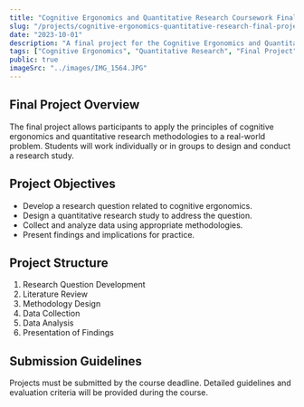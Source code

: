 ```yaml
---
title: "Cognitive Ergonomics and Quantitative Research Coursework Final Project"
slug: "/projects/cognitive-ergonomics-quantitative-research-final-project"
date: "2023-10-01"
description: "A final project for the Cognitive Ergonomics and Quantitative Research course, focusing on practical applications of learned methodologies."
tags: ["Cognitive Ergonomics", "Quantitative Research", "Final Project"]
public: true
imageSrc: "../images/IMG_1564.JPG"
---
```


## Final Project Overview

The final project allows participants to apply the principles of cognitive ergonomics and quantitative research methodologies to a real-world problem. Students will work individually or in groups to design and conduct a research study.

## Project Objectives

- Develop a research question related to cognitive ergonomics.
- Design a quantitative research study to address the question.
- Collect and analyze data using appropriate methodologies.
- Present findings and implications for practice.

## Project Structure

1. Research Question Development
2. Literature Review
3. Methodology Design
4. Data Collection
5. Data Analysis
6. Presentation of Findings

## Submission Guidelines

Projects must be submitted by the course deadline. Detailed guidelines and evaluation criteria will be provided during the course.
